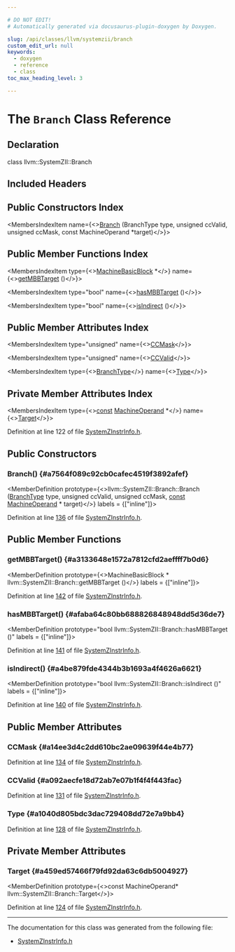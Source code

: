 ```yaml
---

# DO NOT EDIT!
# Automatically generated via docusaurus-plugin-doxygen by Doxygen.

slug: /api/classes/llvm/systemzii/branch
custom_edit_url: null
keywords:
  - doxygen
  - reference
  - class
toc_max_heading_level: 3

---
```





# The `Branch` Class Reference

<DoxygenPage pluginConfig={pluginConfig}>



## Declaration

<CodeBlock>class llvm::SystemZII::Branch</CodeBlock>

## Included Headers

<IncludesList>
<IncludesListItem
  filePath="Target/SystemZ/SystemZInstrInfo.h"
  permalink="/docs/api/files/lib/lib/target/lib/target/systemz/systemzinstrinfo-h"
  isLocal="true" />
</IncludesList>

## Public Constructors Index

<MembersIndex>

<MembersIndexItem
  name={<><a href="#a7564f089c92cb0cafec4519f3892afef">Branch</a> (BranchType type, unsigned ccValid, unsigned ccMask, const MachineOperand &#42;target)</>}>
</MembersIndexItem>

</MembersIndex>

## Public Member Functions Index

<MembersIndex>

<MembersIndexItem
  type={<><a href="/docs/api/classes/llvm/machinebasicblock">MachineBasicBlock</a> &#42;</>}
  name={<><a href="#a3133648e1572a7812cfd2aeffff7b0d6">getMBBTarget</a> ()</>}>
</MembersIndexItem>

<MembersIndexItem
  type="bool"
  name={<><a href="#afaba64c80bb688826848948dd5d36de7">hasMBBTarget</a> ()</>}>
</MembersIndexItem>

<MembersIndexItem
  type="bool"
  name={<><a href="#a4be879fde4344b3b1693a4f4626a6621">isIndirect</a> ()</>}>
</MembersIndexItem>

</MembersIndex>

## Public Member Attributes Index

<MembersIndex>

<MembersIndexItem
  type="unsigned"
  name={<><a href="#a14ee3d4c2dd610bc2ae09639f44e4b77">CCMask</a></>}>
</MembersIndexItem>

<MembersIndexItem
  type="unsigned"
  name={<><a href="#a092aecfe18d72ab7e07b1f4f4f443fac">CCValid</a></>}>
</MembersIndexItem>

<MembersIndexItem
  type={<><a href="/docs/api/namespaces/llvm/systemzii/#a9e91cc8ecd5e72d7a09551a65e935ac8">BranchType</a></>}
  name={<><a href="#a1040d805bdc3dac729408dd72e7a9bb4">Type</a></>}>
</MembersIndexItem>

</MembersIndex>

## Private Member Attributes Index

<MembersIndex>

<MembersIndexItem
  type={<><a href="/docs/api/files/lib/lib/target/lib/target/aarch64/aarch64promoteconstant-cpp/#a90f8350fecae261c25be85d38b451bff">const</a> <a href="/docs/api/classes/llvm/machineoperand">MachineOperand</a> &#42;</>}
  name={<><a href="#a459ed57466f79fd92da63c6db5004927">Target</a></>}>
</MembersIndexItem>

</MembersIndex>


Definition at line 122 of file <a href="/docs/api/files/lib/lib/target/lib/target/systemz/systemzinstrinfo-h">SystemZInstrInfo.h</a>.

<SectionDefinition>

## Public Constructors

### Branch() {#a7564f089c92cb0cafec4519f3892afef}

<MemberDefinition
  prototype={<>llvm::SystemZII::Branch::Branch (<a href="/docs/api/namespaces/llvm/systemzii/#a9e91cc8ecd5e72d7a09551a65e935ac8">BranchType</a> type, unsigned ccValid, unsigned ccMask, <a href="/docs/api/files/lib/lib/target/lib/target/aarch64/aarch64promoteconstant-cpp/#a90f8350fecae261c25be85d38b451bff">const</a> <a href="/docs/api/classes/llvm/machineoperand">MachineOperand</a> &#42; target)</>}
  labels = {["inline"]}>

Definition at line <a href="/docs/api/files/lib/lib/target/lib/target/systemz/systemzinstrinfo-h/#l00136">136</a> of file <a href="/docs/api/files/lib/lib/target/lib/target/systemz/systemzinstrinfo-h">SystemZInstrInfo.h</a>.
</MemberDefinition>

</SectionDefinition>

<SectionDefinition>

## Public Member Functions

### getMBBTarget() {#a3133648e1572a7812cfd2aeffff7b0d6}

<MemberDefinition
  prototype={<>MachineBasicBlock &#42; llvm::SystemZII::Branch::getMBBTarget ()</>}
  labels = {["inline"]}>

Definition at line <a href="/docs/api/files/lib/lib/target/lib/target/systemz/systemzinstrinfo-h/#l00142">142</a> of file <a href="/docs/api/files/lib/lib/target/lib/target/systemz/systemzinstrinfo-h">SystemZInstrInfo.h</a>.
</MemberDefinition>

### hasMBBTarget() {#afaba64c80bb688826848948dd5d36de7}

<MemberDefinition
  prototype="bool llvm::SystemZII::Branch::hasMBBTarget ()"
  labels = {["inline"]}>

Definition at line <a href="/docs/api/files/lib/lib/target/lib/target/systemz/systemzinstrinfo-h/#l00141">141</a> of file <a href="/docs/api/files/lib/lib/target/lib/target/systemz/systemzinstrinfo-h">SystemZInstrInfo.h</a>.
</MemberDefinition>

### isIndirect() {#a4be879fde4344b3b1693a4f4626a6621}

<MemberDefinition
  prototype="bool llvm::SystemZII::Branch::isIndirect ()"
  labels = {["inline"]}>

Definition at line <a href="/docs/api/files/lib/lib/target/lib/target/systemz/systemzinstrinfo-h/#l00140">140</a> of file <a href="/docs/api/files/lib/lib/target/lib/target/systemz/systemzinstrinfo-h">SystemZInstrInfo.h</a>.
</MemberDefinition>

</SectionDefinition>

<SectionDefinition>

## Public Member Attributes

### CCMask {#a14ee3d4c2dd610bc2ae09639f44e4b77}

<MemberDefinition
  prototype="unsigned llvm::SystemZII::Branch::CCMask">

Definition at line <a href="/docs/api/files/lib/lib/target/lib/target/systemz/systemzinstrinfo-h/#l00134">134</a> of file <a href="/docs/api/files/lib/lib/target/lib/target/systemz/systemzinstrinfo-h">SystemZInstrInfo.h</a>.
</MemberDefinition>

### CCValid {#a092aecfe18d72ab7e07b1f4f4f443fac}

<MemberDefinition
  prototype="unsigned llvm::SystemZII::Branch::CCValid">

Definition at line <a href="/docs/api/files/lib/lib/target/lib/target/systemz/systemzinstrinfo-h/#l00131">131</a> of file <a href="/docs/api/files/lib/lib/target/lib/target/systemz/systemzinstrinfo-h">SystemZInstrInfo.h</a>.
</MemberDefinition>

### Type {#a1040d805bdc3dac729408dd72e7a9bb4}

<MemberDefinition
  prototype="BranchType llvm::SystemZII::Branch::Type">

Definition at line <a href="/docs/api/files/lib/lib/target/lib/target/systemz/systemzinstrinfo-h/#l00128">128</a> of file <a href="/docs/api/files/lib/lib/target/lib/target/systemz/systemzinstrinfo-h">SystemZInstrInfo.h</a>.
</MemberDefinition>

</SectionDefinition>

<SectionDefinition>

## Private Member Attributes

### Target {#a459ed57466f79fd92da63c6db5004927}

<MemberDefinition
  prototype={<>const MachineOperand&#42; llvm::SystemZII::Branch::Target</>}>

Definition at line <a href="/docs/api/files/lib/lib/target/lib/target/systemz/systemzinstrinfo-h/#l00124">124</a> of file <a href="/docs/api/files/lib/lib/target/lib/target/systemz/systemzinstrinfo-h">SystemZInstrInfo.h</a>.
</MemberDefinition>

</SectionDefinition>

<hr/>

The documentation for this class was generated from the following file:

<ul>
<li><a href="/docs/api/files/lib/lib/target/lib/target/systemz/systemzinstrinfo-h">SystemZInstrInfo.h</a></li>
</ul>

</DoxygenPage>
